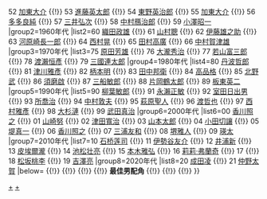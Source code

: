 {{Navbox
|name=藍絲帶獎最佳男配角
|title=[[藍絲帶獎 (電影)|{{white|藍絲帶獎}}]]最佳男配角
|basestyle=background-color:	#002FA7;color:white
|group1=1950年代
|list1=51 [[笠智眾]] {{!}} 52 [[加東大介]] {{!}} 53 [[進藤英太郎]] {{!}} 54 [[東野英治郎]] {{!}} 55 [[加東大介]] {{!}} 56 [[多多良純]] {{!}} 57 [[三井弘次]] {{!}} 58 [[中村鴈治郎 (2代目)|中村鴈治郎]] {{!}} 59 [[小澤昭一]]
|group2=1960年代
|list2=60 [[織田政雄]] {{!}} 61 [[山村聰]] {{!}} 62 [[伊藤雄之助]] {{!}} 63 [[河原崎長一郎]] {{!}} 64 [[西村晃]] {{!}} 65 [[田村高廣]] {{!}} 66 [[中村賀津雄]]
|group3=1970年代
|list3=75 [[原田芳雄]] {{!}} 76 [[大瀧秀治]] {{!}} 77 [[若山富三郎]] {{!}} 78 [[渡瀨恒彥]] {{!}} 79 [[三國連太郎]]
|group4=1980年代
|list4=80 [[丹波哲郎]] {{!}} 81 [[津川雅彥]] {{!}} 82 [[柄本明]] {{!}} 83 [[田中邦衛]] {{!}} 84 [[高品格]] {{!}} 85 [[北野武]] {{!}} 86 [[須磨啟]] {{!}} 87 [[三船敏郎]] {{!}} 88 [[片岡鶴太郎]] {{!}} 89 [[板東英二]]
|group5=1990年代
|list5=90 [[柳葉敏郎]] {{!}} 91 [[永瀨正敏]] {{!}} 92 [[室田日出男]] {{!}} 93 [[所喬治]] {{!}} 94 [[中村敦夫]] {{!}} 95 [[萩原聖人]] {{!}} 96 [[渡哲也]] {{!}} 97 [[西村雅彥]] {{!}} 98 [[大杉漣]] {{!}} 99 [[武田真治]]
|group6=2000年代
|list6=00 [[香川照之]] {{!}} 01 [[山崎努]] {{!}} 02 [[津田寬治]] {{!}} 03 [[山本太郎]] {{!}} 04 [[小田切让|小田切讓]] {{!}} 05 [[堤真一]] {{!}} 06 [[香川照之]] {{!}} 07 [[三浦友和]] {{!}} 08 [[堺雅人]] {{!}} 09 [[永山瑛太|瑛太]]
|group7=2010年代
|list7=10 [[石桥莲司]] {{!}} 11 [[伊勢谷友介]] {{!}} 12 [[井浦新]] {{!}} 13 [[皮埃爾瀧]] {{!}} 14 [[池松壮亮]] {{!}} 15 [[本木雅弘]] {{!}} 16 [[中川雅也|莉莉·弗蘭奇]] {{!}} 17 {{link-ja|中山裕介|ユースケ・サンタマリア}} {{!}} 18 [[松坂桃李]] {{!}} 19 [[吉澤亮]]
|group8=2020年代
|list8=20 [[成田凌]] {{!}} 21 [[仲野太賀]]
|below=[[:Template:藍絲帶獎最佳影片|{{white|最佳影片}}]] {{!}} [[:Template:藍絲帶獎最佳導演|{{white|最佳導演}}]] {{!}} [[:Template:藍絲帶獎最佳男主角|{{white|最佳男主角}}]] {{!}} [[:Template:藍絲帶獎最佳女主角|{{white|最佳女主角}}]] {{!}} '''最佳男配角''' {{!}} [[:Template:藍絲帶獎最佳女配角|{{white|最佳女配角}}]] {{!}} [[:Template:藍絲帶獎最佳新人|{{white|最佳新人}}]] {{!}} [[:Template:蓝丝带奖最佳外语片|{{white|最佳外语片}}]] 
}}<noinclude>
{{collapsible option}}
[[Category:藍絲帶獎 (電影)|+]]
[[Category:藍絲帶獎最佳男配角得主|+]]
</noinclude>
